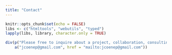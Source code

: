 ---
title: "Contact"
---

```{r setup, include=FALSE}
knitr::opts_chunk$set(echo = FALSE)
libs <- c("htmltools", "webutils", "typed")
lapply(libs, library, character.only = TRUE)
```

```{r}
div(p("Please free to inquire about a project, collaboration, consulting or freelance opportunities."), 
    a("jcoenep@gmail.com", href = "mailto:jcoenep@gmail.com"))
```

